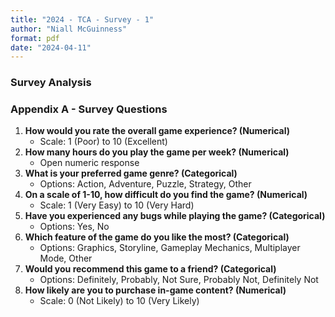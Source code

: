 ```yaml
---
title: "2024 - TCA - Survey - 1"
author: "Niall McGuinness"
format: pdf
date: "2024-04-11"
---
```


### Survey Analysis


### Appendix A - Survey Questions

1. **How would you rate the overall game experience? (Numerical)**
   - Scale: 1 (Poor) to 10 (Excellent)

2. **How many hours do you play the game per week? (Numerical)**
   - Open numeric response

3. **What is your preferred game genre? (Categorical)**
   - Options: Action, Adventure, Puzzle, Strategy, Other

4. **On a scale of 1-10, how difficult do you find the game? (Numerical)**
   - Scale: 1 (Very Easy) to 10 (Very Hard)

5. **Have you experienced any bugs while playing the game? (Categorical)**
   - Options: Yes, No

6. **Which feature of the game do you like the most? (Categorical)**
   - Options: Graphics, Storyline, Gameplay Mechanics, Multiplayer Mode, Other

7. **Would you recommend this game to a friend? (Categorical)**
   - Options: Definitely, Probably, Not Sure, Probably Not, Definitely Not

8. **How likely are you to purchase in-game content? (Numerical)**
   - Scale: 0 (Not Likely) to 10 (Very Likely)
